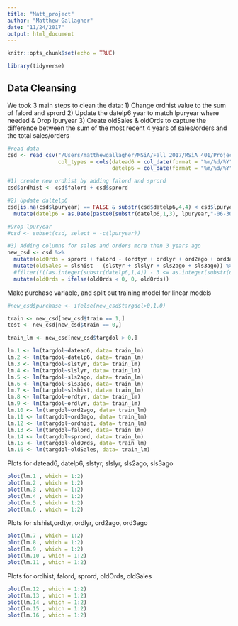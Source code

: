 ```yaml
---
title: "Matt_project"
author: "Matthew Gallagher"
date: "11/24/2017"
output: html_document
---
```


```r
knitr::opts_chunk$set(echo = TRUE)
```

```r
library(tidyverse)
```


## Data Cleansing
We took 3 main steps to clean the data:
1) Change ordhist value to the sum of falord and sprord
2) Update the datelp6 year to match lpuryear where needed & Drop lpuryear
3) Create oldSales & oldOrds to capture the difference between the sum of the most recent 4 years of sales/orders and the total sales/orders

```r
#read data
csd <- read_csv("/Users/matthewgallagher/MSiA/Fall 2017/MSiA_401/Project/catalog sales data.csv", 
                col_types = cols(datead6 = col_date(format = "%m/%d/%Y"), 
                                 datelp6 = col_date(format = "%m/%d/%Y")))

#1) create new ordhist by adding falord and sprord
csd$ordhist <- csd$falord + csd$sprord

#2) Update daltelp6
csd[is.na(csd$lpuryear) == FALSE & substr(csd$datelp6,4,4) < csd$lpuryear & as.numeric(paste0(substr(csd$datelp6,3,3),csd$lpuryear)) < 13,] <- csd %>% filter(is.na(lpuryear) == FALSE & substr(datelp6,4,4) < lpuryear & as.numeric(paste0(substr(datelp6,3,3),lpuryear)) < 13) %>%
  mutate(datelp6 = as.Date(paste0(substr(datelp6,1,3), lpuryear,"-06-30")))

#Drop lpuryear
#csd <- subset(csd, select = -c(lpuryear))
```

```r
#3) Adding columns for sales and orders more than 3 years ago
new_csd <- csd %>%
  mutate(oldOrds = sprord + falord - (ordtyr + ordlyr + ord2ago + ord3ago)) %>%
  mutate(oldSales = slshist - (slstyr + slslyr + sls2ago + sls3ago)) %>%
  #filter(!((as.integer(substr(datelp6,1,4)) - 3 <= as.integer(substr(datead6,1,4))) & (oldOrds != 0) & (oldSales !=0))) %>%
  mutate(oldOrds = ifelse(oldOrds < 0, 0, oldOrds))
```

Make purchase variable, and split out training model for linear models
```r
#new_csd$purchase <- ifelse(new_csd$targdol>0,1,0)

train <- new_csd[new_csd$train == 1,]
test <- new_csd[new_csd$train == 0,]

train_lm <- new_csd[new_csd$targdol > 0,]

```


```r
lm.1 <- lm(targdol~datead6, data= train_lm)
lm.2 <- lm(targdol~datelp6, data= train_lm)
lm.3 <- lm(targdol~slstyr, data= train_lm)
lm.4 <- lm(targdol~slslyr, data= train_lm)
lm.5 <- lm(targdol~sls2ago, data= train_lm)
lm.6 <- lm(targdol~sls3ago, data= train_lm)
lm.7 <- lm(targdol~slshist, data= train_lm)
lm.8 <- lm(targdol~ordtyr, data= train_lm)
lm.9 <- lm(targdol~ordlyr, data= train_lm)
lm.10 <- lm(targdol~ord2ago, data= train_lm)
lm.11 <- lm(targdol~ord3ago, data= train_lm)
lm.12 <- lm(targdol~ordhist, data= train_lm)
lm.13 <- lm(targdol~falord, data= train_lm)
lm.14 <- lm(targdol~sprord, data= train_lm)
lm.15 <- lm(targdol~oldOrds, data= train_lm)
lm.16 <- lm(targdol~oldSales, data= train_lm)
```

Plots for datead6, datelp6, slstyr, slslyr, sls2ago, sls3ago
```r
plot(lm.1 , which = 1:2)
plot(lm.2 , which = 1:2)
plot(lm.3 , which = 1:2)
plot(lm.4 , which = 1:2)
plot(lm.5 , which = 1:2)
plot(lm.6 , which = 1:2)
```

Plots for slshist,ordtyr, ordlyr, ord2ago, ord3ago
```r
plot(lm.7 , which = 1:2)
plot(lm.8 , which = 1:2)
plot(lm.9 , which = 1:2)
plot(lm.10 , which = 1:2)
plot(lm.11 , which = 1:2)
```

Plots for ordhist, falord, sprord, oldOrds, oldSales
```r
plot(lm.12 , which = 1:2)
plot(lm.13 , which = 1:2)
plot(lm.14 , which = 1:2)
plot(lm.15 , which = 1:2)
plot(lm.16 , which = 1:2)
```

```r

```

```r

```

```r

```

```r

```

```r

```

